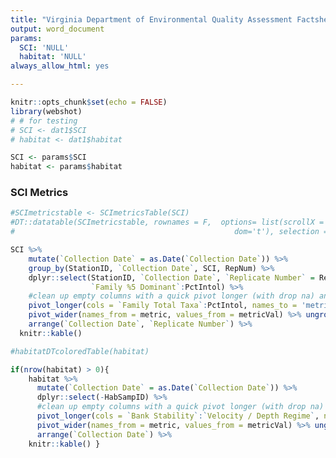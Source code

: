 ```yaml
---
title: "Virginia Department of Environmental Quality Assessment Factsheet"
output: word_document
params:
  SCI: 'NULL'
  habitat: 'NULL'
always_allow_html: yes

---
```


<style>
  .col2 {
    columns: 2 200px;         /* number of columns and width in pixels*/
    -webkit-columns: 2 200px; /* chrome, safari */
    -moz-columns: 2 200px;    /* firefox */
  }
</style>

```r
knitr::opts_chunk$set(echo = FALSE)
library(webshot)
# # for testing
# SCI <- dat1$SCI
# habitat <- dat1$habitat

SCI <- params$SCI
habitat <- params$habitat
```



### SCI Metrics

```r
#SCImetricstable <- SCImetricsTable(SCI)
#DT::datatable(SCImetricstable, rownames = F,  options= list(scrollX = TRUE, pageLength = nrow(SCImetricstable), #scrollY = "150px", 
#                                                 dom='t'), selection = 'none') 

SCI %>%
    mutate(`Collection Date` = as.Date(`Collection Date`)) %>% 
    group_by(StationID, `Collection Date`, SCI, RepNum) %>%
    dplyr::select(StationID, `Collection Date`, `Replicate Number` = RepNum, Season, SCI, `SCI Score`,`Family Total Taxa`:`Fam %MFBI Score`, 
                  `Family %5 Dominant`:PctIntol) %>%
    #clean up empty columns with a quick pivot longer (with drop na) and then back to wide
    pivot_longer(cols = `Family Total Taxa`:PctIntol, names_to = 'metric', values_to = 'metricVal', values_drop_na = TRUE) %>%
    pivot_wider(names_from = metric, values_from = metricVal) %>% ungroup() %>% 
    arrange(`Collection Date`, `Replicate Number`) %>%
  knitr::kable()
```





```r
#habitatDTcoloredTable(habitat)

if(nrow(habitat) > 0){
    habitat %>%
      mutate(`Collection Date` = as.Date(`Collection Date`)) %>% 
      dplyr::select(-HabSampID) %>%
      #clean up empty columns with a quick pivot longer (with drop na) and then back to wide
      pivot_longer(cols = `Bank Stability`:`Velocity / Depth Regime`, names_to = 'metric', values_to = 'metricVal', values_drop_na = TRUE) %>%
      pivot_wider(names_from = metric, values_from = metricVal) %>% ungroup() %>% 
      arrange(`Collection Date`) %>%
    knitr::kable() }
```





